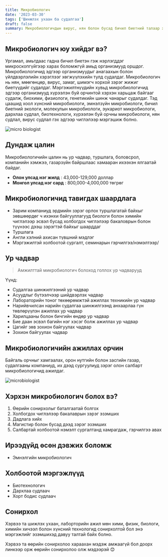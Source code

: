 ```yaml
---
title: Микробиологич
date: '2023-03-30'
tags: ['Шинжлэх ухаан ба судалгаа']
draft: false
summary: Микробиологичдын вирус, нян болон бусад бичил биетний талаар хийсэн судалгаанууд нь халдварт өвчнөөс урдчилан сэргийлэх, нийгмийн эрүүл мэндийг сайжруулахад тусалдаг.
---
```


## Микробиологич юу хийдэг вэ?

Ургамал, амьтдаас гадна бичил биетэн гэж нэрлэгддэг микроскопгүйгээр харах боломжгүй амьд организмууд оршдог. Микробиологичид эдгээр организмуудыг анагаахын болон үйлдвэрлэлийн хэрэглээг хөгжүүлэхийн тулд судалдаг. Микробиологич нь нян, мөөгөнцөр, вирус, замаг, шимэгч хорхой зэрэг жижиг биетүүдийг судалдаг. Мэргэжилтнүүдийн хувьд микробиологичид эдгээр организмууд хүрээлэн буй орчинтой хэрхэн харьцаж байгааг судалж, биохими, физиологи, генетикийн шинж чанарыг судалдаг. Тэд цаашид хоол хүнсний микробиологи, эмнэлзүйн микробиологи, бичил биетний экологи, молекулын микробиологи, эукариот микробиологи, дархлаа судлал, биотехнологи, хүрээлэн буй орчны микробиологи, нян судлал, вирус судлал гэх эдгээр чиглэлээр мэргэшиж болно.

![micro biologist](https://www.medicalbuyer.co.in/wp-content/uploads/2021/07/Microbiology.jpg)

## Дундаж цалин

Микробиологичийн цалин нь ур чадвар, туршлага, боловсрол, компанийн хэмжээ, газарзүйн байршлаас хамааран ихээхэн ялгаатай байдаг.

- **Олон улсад нэг жилд** : 43,000-129,000 доллар
- **Монгол улсад нэг сард** : 800,000-4,000,000 төгрөг

## Микробиологичид тавигдах шаардлага

- Зарим компаниуд эрдмийн зэрэг орлох туршлагатай байхыг зөвшөөрдөг ч ихэнхи байгууллагууд биологи болон химийн чиглэлээр эсвэл бусад холбогдох чиглэлээр бакаловрын болон түүнээс дээш зэрэгтэй байхыг шаарддаг
- Туршлага
- Англи хэлний ахисан түвшний мэдлэг
- Мэргэжилтэй холбоотой сургалт, семинарын гэрчилгээ/нэмэлтээр/

## Ур чадвар

> Амжилттай микробиологич болоход голлох ур чадварууд

Үүнд:

- Судалгаа шинжилгээний ур чадвар
- Асуудлыг бүтээлчээр шийдвэрлэх чадвар
- Лабораторийн тоног төхөөрөмжтэй ажиллах техникийн ур чадвар
- Нарийвчилсан нарийн судалгаа шинжилгээнд анхаарлаа гүн төвлөрүүлэн ажиллах ур чадвар
- Харилцааны болон бичгийн өндөр ур чадвар
- Бие даан эсвэл багийн нэг хэсэг болж ажиллах ур чадвар
- Цагийг зөв зохион байгуулах чадвар
- Зохион байгуулах чадвар

## Микробиологичийн ажиллах орчин

Байгаль орчныг хамгаалах, орон нутгийн болон засгийн газар, судалгааны компаниуд, их дээд сургуулиуд зэрэг олон салбарт микробиологичид ажилдаг.

![microbiologist](https://www.yourfreecareertest.com/wp-content/uploads/2016/07/microbiologist.jpg)

## Хэрхэн микробиологич болох вэ?

1. Өөрийн сонирхолыг баталгаатай болгох
2. Холбогдох чиглэлээр бакалаврын зэрэг эзэмших
3. Дадлага хийх
4. Магистир болон бусад дээд зэрэг эзэмших
5. Салбартай холбоотой нэмэлт сургалтанд хамрагдаж, гэрчилгээ авах

## Ирээдүйд өсөн дэвжих боломж

- Эмнэлгийн микробиологич

## Холбоотой мэргэжлүүд

- Биотехнологич
- Дархлаа судлаач
- Хорт бодис судлаач

## Сонирхол

Хэрвээ та шижлэх ухаан, лаборторийн ажил мөн хими, физик, биологи, химийн хичээл болон хүнсний технологид сонирхолтой бол энэ мэргэжлийг эзэмшихэд давуу талтай байх болно.

Хэрвээ та өөрийн сонирхолоо хараахан мэдэж амжаагүй бол доорх линкээр орж өөрийн сонирхолоо олж мэдээрэй 😊
